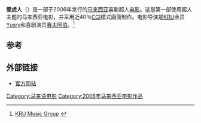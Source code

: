 {{expand language|ms}}
{{Infobox Film
|name           = 壁虎人
|director       = [[KRU|Yusry]]
|producer       = [[Johan_Lucas|Johan Lucas]]
|starring       = [[赛夫阿伯|赛夫阿伯]]<br />[[Fasha_Sandha|Fasha Sandha]]<br />[[KRU|Yusry]]<br />[[Aznil_Hj_Nawawi|Aznil Hj Nawawi]]<br />[[Yasmin_Hani|Yasmin Hani]]<br /> [[AC_Mizal|AC Mizal]]<br />[[Adlin_Aman_Ramlie|Adlin Aman Ramlie]]
|music          = [[KRU|Edry Abd Halim]]
|distributor    = [[KRU|KRU Films]]
|released       = 2006年12月7日
|runtime        = 107分钟
|country        = {{馬來西亞電影產地}}
|awards         = 
|language       = [[马来语|马来语]]
|budget         = [[USD|USD]] 528,418
|followed_by    = [[Cicakman_2|Cicakman 2]]
|website        = http://cicakman.com
}}

'''壁虎人'''（{{lang-ms|''Cicakman''}}）是一部于2006年发行的[[马来西亚|马来西亚]]喜剧超人[[电影|电影]]。这是第一部使用超人主题的马来西亚电影，并采用近40％[[CGI|CGI]]模式画面制作。电影导演是[[KRU|KRU]]会员[[KRU|Yusry]]和喜剧演员[[赛夫阿伯|赛夫阿伯]]。<ref name="cicakman 2">[http://www.kru.com.my/krumatrix/kmg/news/cicakman2_intro.asp KRU Music Group<!-- Bot generated title -->] {{webarchive|url=https://archive.is/20071017033512/http://www.kru.com.my/krumatrix/kmg/news/cicakman2_intro.asp |date=2007-10-17 }}</ref>

==参考==
{{Portal box|马来西亚|电影}}
{{reflist}}

== 外部链接 ==
*[http://www.cicakman.com 官方网站] {{Wayback|url=http://www.cicakman.com/ |date=20110930174956 }}

[[Category:马来语电影|Category:马来语电影]]
[[Category:2006年马来西亚电影作品|Category:2006年马来西亚电影作品]]